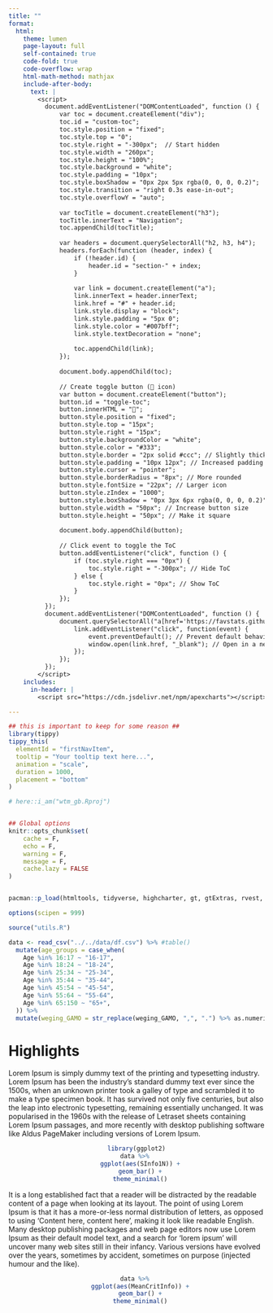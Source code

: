 ```yaml
---
title: ""
format:
  html:
    theme: lumen
    page-layout: full
    self-contained: true
    code-fold: true
    code-overflow: wrap
    html-math-method: mathjax
    include-after-body:
      text: |
        <script>
          document.addEventListener("DOMContentLoaded", function () {
              var toc = document.createElement("div");
              toc.id = "custom-toc";
              toc.style.position = "fixed";
              toc.style.top = "0";
              toc.style.right = "-300px";  // Start hidden
              toc.style.width = "260px";
              toc.style.height = "100%";
              toc.style.background = "white";
              toc.style.padding = "10px";
              toc.style.boxShadow = "0px 2px 5px rgba(0, 0, 0, 0.2)";
              toc.style.transition = "right 0.3s ease-in-out";
              toc.style.overflowY = "auto";
          
              var tocTitle = document.createElement("h3");
              tocTitle.innerText = "Navigation";
              toc.appendChild(tocTitle);
          
              var headers = document.querySelectorAll("h2, h3, h4");
              headers.forEach(function (header, index) {
                  if (!header.id) {
                      header.id = "section-" + index;
                  }
          
                  var link = document.createElement("a");
                  link.innerText = header.innerText;
                  link.href = "#" + header.id;
                  link.style.display = "block";
                  link.style.padding = "5px 0";
                  link.style.color = "#007bff";
                  link.style.textDecoration = "none";
          
                  toc.appendChild(link);
              });
          
              document.body.appendChild(toc);
          
              // Create toggle button (📑 icon)
              var button = document.createElement("button");
              button.id = "toggle-toc";
              button.innerHTML = "📑";
              button.style.position = "fixed";
              button.style.top = "15px";
              button.style.right = "15px";
              button.style.backgroundColor = "white";
              button.style.color = "#333";
              button.style.border = "2px solid #ccc"; // Slightly thicker border
              button.style.padding = "10px 12px"; // Increased padding
              button.style.cursor = "pointer";
              button.style.borderRadius = "8px"; // More rounded
              button.style.fontSize = "22px"; // Larger icon
              button.style.zIndex = "1000";
              button.style.boxShadow = "0px 3px 6px rgba(0, 0, 0, 0.2)";
              button.style.width = "50px"; // Increase button size
              button.style.height = "50px"; // Make it square
          
              document.body.appendChild(button);
          
              // Click event to toggle the ToC
              button.addEventListener("click", function () {
                  if (toc.style.right === "0px") {
                      toc.style.right = "-300px"; // Hide ToC
                  } else {
                      toc.style.right = "0px"; // Show ToC
                  }
              });
          });
          document.addEventListener("DOMContentLoaded", function () {
              document.querySelectorAll("a[href='https://favstats.github.io/de25/']").forEach(function(link) {
                  link.addEventListener("click", function(event) {
                      event.preventDefault(); // Prevent default behavior
                      window.open(link.href, "_blank"); // Open in a new tab/window
                  });
              });
          });
        </script>
    includes:
      in-header: |
        <script src="https://cdn.jsdelivr.net/npm/apexcharts"></script>

---
```


```r
## this is important to keep for some reason ##
library(tippy)
tippy_this(
  elementId = "firstNavItem",
  tooltip = "Your tooltip text here...",
  animation = "scale",
  duration = 1000,
  placement = "bottom"
)
```

<!-- De pagina is verdeeld in vier hoofdsecties:  -->


<!-- ```{=html} -->
<!-- <center> -->
<!-- <div class="button-container"> -->
<!-- ``` -->

<!-- <div style="display: flex; flex-wrap: wrap; justify-content: center; gap: 1rem; margin-bottom: 2rem;"> -->

<!-- <a href="#iconify-fluent-text-grammar-settings-20-regular-strategic-information-skills" class="buttontop"> -->
<!--   {{< iconify fluent text-grammar-settings-20-regular >}} Strategic Information Skills -->
<!-- </a> -->

<!-- <a href="#iconify-material-symbols-light-interactive-space-outline-rounded-critical-information-skills" class="buttontop"> -->
<!--   {{< iconify material-symbols-light interactive-space-outline-rounded >}} Critical Information Skills -->
<!-- </a> -->

<!-- <a href="#iconify-lets-icons-view-light-netiquette-skills" class="buttontop"> -->
<!--   {{< iconify lets-icons view-light >}} Netiquette Skills -->
<!-- </a> -->

<!-- <a href="#iconify-lets-icons-view-light-digital-content-creation-skills" class="buttontop"> -->
<!--   {{< iconify lets-icons view-light >}} Digital Content Creation Skills -->
<!-- </a> -->

<!-- <a href="#iconify-lets-icons-view-light-safety-and-control-of-information-and-devices-skills" class="buttontop"> -->
<!--   {{< iconify lets-icons view-light >}} Safety and Control of Information and Devices Skills -->
<!-- </a> -->

<!-- <a href="#iconify-lets-icons-view-light-digital-health-and-wellbeing-skills" class="buttontop"> -->
<!--   {{< iconify lets-icons view-light >}} Digital Health and Wellbeing Skills -->
<!-- </a> -->

<!-- <a href="#iconify-lets-icons-view-light-sustainablegreen-digital-skills" class="buttontop"> -->
<!--   {{< iconify lets-icons view-light >}} Sustainable/Green Digital Skills -->
<!-- </a> -->

<!-- <a href="#iconify-lets-icons-view-light-digital-problem-solving-skills" class="buttontop"> -->
<!--   {{< iconify lets-icons view-light >}} Digital Problem Solving Skills -->
<!-- </a> -->

<!-- <a href="#iconify-lets-icons-view-light-transactional-skills" class="buttontop"> -->
<!--   {{< iconify lets-icons view-light >}} Transactional Skills -->
<!-- </a> -->

<!-- <a href="#iconify-lets-icons-view-light-ai-skills" class="buttontop"> -->
<!--   {{< iconify lets-icons view-light >}} AI Skills -->
<!-- </a> -->

<!-- <a href="#iconify-lets-icons-view-light-genai-skills" class="buttontop"> -->
<!--   {{< iconify lets-icons view-light >}} genAI Skills -->
<!-- </a> -->


<!-- </div> -->

<!-- ```{=html} -->
<!-- </div> -->
<!-- </center> -->
<!-- ``` -->


```r
# here::i_am("wtm_gb.Rproj")


## Global options
knitr::opts_chunk$set(
    cache = F,
    echo = F,
    warning = F,
    message = F,
    cache.lazy = FALSE
)


pacman::p_load(htmltools, tidyverse, highcharter, gt, gtExtras, rvest, haven)

options(scipen = 999)

source("utils.R")

data <- read_csv("../../data/df.csv") %>% #table()
  mutate(age_groups = case_when(
    Age %in% 16:17 ~ "16-17",
    Age %in% 18:24 ~ "18-24",
    Age %in% 25:34 ~ "25-34",
    Age %in% 35:44 ~ "35-44",
    Age %in% 45:54 ~ "45-54",
    Age %in% 55:64 ~ "55-64",
    Age %in% 65:150 ~ "65+",
  )) %>%
  mutate(weging_GAMO = str_replace(weging_GAMO, ",", ".") %>% as.numeric)
```


# Highlights

Lorem Ipsum is simply dummy text of the printing and typesetting industry. Lorem Ipsum has been the industry's standard dummy text ever since the 1500s, when an unknown printer took a galley of type and scrambled it to make a type specimen book. It has survived not only five centuries, but also the leap into electronic typesetting, remaining essentially unchanged. It was popularised in the 1960s with the release of Letraset sheets containing Lorem Ipsum passages, and more recently with desktop publishing software like Aldus PageMaker including versions of Lorem Ipsum.

<center>

```r
library(ggplot2)
data %>% 
  ggplot(aes(SInfo1N)) +
  geom_bar() +
  theme_minimal()
```
</center>

It is a long established fact that a reader will be distracted by the readable content of a page when looking at its layout. The point of using Lorem Ipsum is that it has a more-or-less normal distribution of letters, as opposed to using 'Content here, content here', making it look like readable English. Many desktop publishing packages and web page editors now use Lorem Ipsum as their default model text, and a search for 'lorem ipsum' will uncover many web sites still in their infancy. Various versions have evolved over the years, sometimes by accident, sometimes on purpose (injected humour and the like).

<center>

```r
data %>% 
  ggplot(aes(MeanCritInfo)) +
  geom_bar() +
  theme_minimal()
```

</center>
